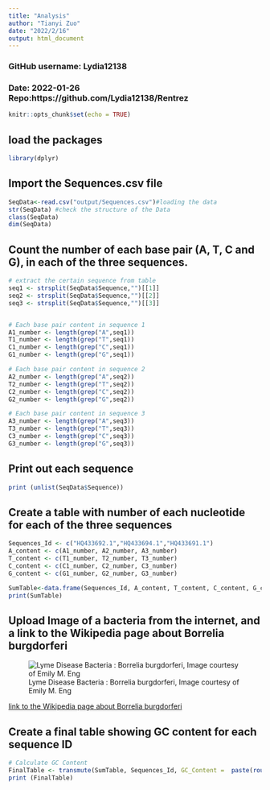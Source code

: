 ```yaml
---
title: "Analysis"
author: "Tianyi Zuo"
date: "2022/2/16"
output: html_document
---
```


### GitHub username: Lydia12138
### Date: 2022-01-26 Repo:https://github.com/Lydia12138/Rentrez

```r
knitr::opts_chunk$set(echo = TRUE)
```

## load the packages
```r
library(dplyr)
```


## Import the Sequences.csv file
```r
SeqData<-read.csv("output/Sequences.csv")#loading the data
str(SeqData) #check the structure of the Data
class(SeqData)
dim(SeqData)
```



## Count the number of each base pair (A, T, C and G), in each of the three sequences. 
```r
# extract the certain sequence from table
seq1 <- strsplit(SeqData$Sequence,"")[[1]]
seq2 <- strsplit(SeqData$Sequence,"")[[2]]
seq3 <- strsplit(SeqData$Sequence,"")[[3]]


# Each base pair content in sequence 1
A1_number <- length(grep("A",seq1))
T1_number <- length(grep("T",seq1))
C1_number <- length(grep("C",seq1))
G1_number <- length(grep("G",seq1))

# Each base pair content in sequence 2
A2_number <- length(grep("A",seq2))
T2_number <- length(grep("T",seq2))
C2_number <- length(grep("C",seq2))
G2_number <- length(grep("G",seq2))

# Each base pair content in sequence 3
A3_number <- length(grep("A",seq3))
T3_number <- length(grep("T",seq3))
C3_number <- length(grep("C",seq3))
G3_number <- length(grep("G",seq3))
```


## Print out each sequence
```r
print (unlist(SeqData$Sequence))
```

## Create a table with number of each nucleotide for each of the three sequences
```r
Sequences_Id <- c("HQ433692.1","HQ433694.1","HQ433691.1")
A_content <- c(A1_number, A2_number, A3_number)
T_content <- c(T1_number, T2_number, T3_number)
C_content <- c(C1_number, C2_number, C3_number)
G_content <- c(G1_number, G2_number, G3_number)

SumTable<-data.frame(Sequences_Id, A_content, T_content, C_content, G_content, Total = nchar(SeqData$Sequence))
print(SumTable)
```


## Upload Image of a bacteria from the internet, and a link to the Wikipedia page about Borrelia burgdorferi

![Lyme Disease Bacteria : Borrelia burgdorferi, Image courtesy of Emily M. Eng](./borrelia-burgdorferi.png)


[link to the Wikipedia page about Borrelia burgdorferi](https://en.wikipedia.org/wiki/Borrelia_burgdorferi)


## Create a final table showing GC content for each sequence ID
```r
# Calculate GC Content 
FinalTable <- transmute(SumTable, Sequences_Id, GC_Content =  paste(round((C_content +G_content)/Total *100, 2), "%"))
print (FinalTable)
```



